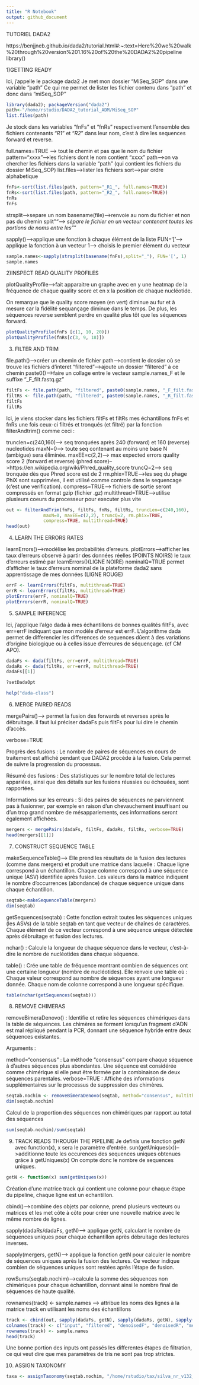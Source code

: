 ```yaml
---
title: "R Notebook"
output: github_document
---
```

TUTORIEL DADA2


https://benjjneb.github.io/dada2/tutorial.html#:~:text=Here%20we%20walk%20through%20version%201.16%20of%20the%20DADA2%20pipeline
library()

1)GETTING READY

Ici, j'appelle le package dada2
Je met mon dossier "MiSeq_SOP" dans une variable "path"
Ce qui me permet de lister les fichier contenu dans "path" et donc dans "miSeq_SOP"
```r
library(dada2); packageVersion("dada2")
path<-"/home/rstudio/DADA2_tutorial_ADM/MiSeq_SOP"
list.files(path)
```
Je stock dans les variables "fnFs" et "fnRs" respectivement l'ensemble des fichiers contenants "_R1_" et "_R2_" dans leur nom, c'est à dire les sequences forward et reverse.

full.names=TRUE --> tout le chemin et pas que le nom du fichier
pattern="xxxx"-->les fichiers dont le nom contient "xxxx"
path-->on va chercher les fichiers dans la variable "path" (qui contient les fichiers du dossier MiSeq_SOP)
list.files-->lister les fichiers
sort-->par ordre alphabetique
```r
fnFs<-sort(list.files(path, pattern="_R1_", full.names=TRUE))
fnRs<-sort(list.files(path, pattern="_R2_", full.names=TRUE))
fnRs
fnFs
```
strsplit-->separe un nom
basename(file)-->renvoie au nom du fichier et non pas du chemin
split"_"--> sépare le fichier en un vecteur contenant toutes les portions de noms entre les "_"

sapply()-->applique une fonction à chaque élément de la liste
FUN='['--> applique la fonction à un vecteur
1--> choisis le premier élément du vecteur

```r
sample.names<-sapply(strsplit(basename(fnFs),split="_"), FUN='[', 1)
sample.names
```
2)INSPECT READ QUALITY PROFILES

plotQualityProfile-->fait apparaitre un graphe avec en y une heatmap de la fréquence de chaque quality score et en x la position de chaque nucléotide.

On remarque que le quality score moyen (en vert) diminue au fur et à mesure car la fidélité sequançage diminue dans le temps. De plus, les séquences reverse semblent perdre en qualité plus tôt que les séquences forward.

```r
plotQualityProfile(fnFs [c(1, 10, 20)])
plotQualityProfile(fnRs[c(3, 9, 18)])
```
3) FILTER AND TRIM

file.path()-->créer un chemin de fichier
path-->contient le dossier où se trouve les fichiers d'interet
"filtered"-->ajoute un dossier "filtered" à ce chemin
paste0()-->faire un collage entre le vecteur sample.names_F et le suffixe "_F_filt.fastq.gz"

```r
filtFs <- file.path(path, "filtered", paste0(sample.names, "_F_filt.fastq.gz"))
filtRs <- file.path(path, "filtered", paste0(sample.names, "_R_filt.fastq.gz"))
filtFs
filtRs
```
Ici, je viens stocker dans les fichiers filtFs et filtRs mes échantillons fnFs et fnRs une fois ceux-ci filtrés et tronqués (et filtré) par la fonction filterAndtrim() comme ceci :

trunclen=c(240,160)--> seq tronquées après 240 (forward) et 160 (reverse) nucleotides
maxN=0--> toute seq contenant au moins une base N (ambigue) sera éliminée.
maxEE=c(2,2)--> max expected errors quality score 2 (forward et reverse) (phred score)-->https://en.wikipedia.org/wiki/Phred_quality_score
truncQ=2--> seq tronquée dès que Phred score est de 2
rm.phix=TRUE-->les seq du phage PhiX sont supprimées, il est utilisé comme controle dans le sequencage (c'est une verification).
compress=TRUE--> fichiers de sortie seront compressés en format gzip (fichier .gz)
multithread=TRUE-->utilise plusieurs coeurs du processeur pour executer plus vite

```r
out <- filterAndTrim(fnFs, filtFs, fnRs, filtRs, truncLen=c(240,160),
              maxN=0, maxEE=c(2,2), truncQ=2, rm.phix=TRUE,
              compress=TRUE, multithread=TRUE)
head(out)
```
4) LEARN THE ERRORS RATES

learnErrors()-->modélise les probabilités d'erreurs.
plotErrors-->afficher les taux d'erreurs observé à partir des données réelles (POINTS NOIRS)
             le taux d'erreurs estimé par learnErrors()(LIGNE NOIRE)
             nominalQ=TRUE permet d'afficher le taux d'erreurs nominal de la plateforme dada2 sans apprentissage de mes données (LIGNE ROUGE)
             
```r
errF <- learnErrors(filtFs, multithread=TRUE)
errR <- learnErrors(filtRs, multithread=TRUE)
plotErrors(errF, nominalQ=TRUE)
plotErrors(errR, nominalQ=TRUE)
```
5) SAMPLE INFERENCE

Ici, j'applique l'algo dada à mes échantillons de bonnes qualités filtFs, avec err=errF indiquant que mon modèle d'erreur est errF.
L'algorithme dada permet de differencier les differences de sequences dûent à des variations d'origine biologique ou à celles issue d'erreures de séquençage. (cf CM APO).
```r
dadaFs <- dada(filtFs, err=errF, multithread=TRUE)
dadaRs <- dada(filtRs, err=errR, multithread=TRUE)
dadaFs[[1]]
```
```r
?setDadaOpt
```
```r
help("dada-class")
```
6) MERGE PAIRED READS

mergePairs()--> permet la fusion des forwards et reverses après le débruitage.
il faut lui préciser dadaFs puis filtFs pour lui dire le chemin d'accès.

verbose=TRUE

Progrès des fusions : Le nombre de paires de séquences en cours de traitement est affiché pendant que DADA2 procède à la fusion. Cela permet de suivre la progression du processus.

Résumé des fusions : Des statistiques sur le nombre total de lectures appariées, ainsi que des détails sur les fusions réussies ou échouées, sont rapportées.

Informations sur les erreurs : Si des paires de séquences ne parviennent pas à fusionner, par exemple en raison d'un chevauchement insuffisant ou d'un trop grand nombre de mésappariements, ces informations seront également affichées.
```r
mergers <- mergePairs(dadaFs, filtFs, dadaRs, filtRs, verbose=TRUE)
head(mergers[[1]])
```
7) CONSTRUCT SEQUENCE TABLE

makeSequenceTable()--> Elle prend les résultats de la fusion des lectures (comme dans mergers) et produit une matrice dans laquelle :
Chaque ligne correspond à un échantillon.
Chaque colonne correspond à une séquence unique (ASV) identifiée après fusion.
Les valeurs dans la matrice indiquent le nombre d'occurrences (abondance) de chaque séquence unique dans chaque échantillon.
```r
seqtab<-makeSequenceTable(mergers)
dim(seqtab)
```
getSequences(seqtab) :
Cette fonction extrait toutes les séquences uniques (les ASVs) de la table seqtab en tant que vecteur de chaînes de caractères. Chaque élément de ce vecteur correspond à une séquence unique détectée après débruitage et fusion des lectures.

nchar() :
Calcule la longueur de chaque séquence dans le vecteur, c'est-à-dire le nombre de nucléotides dans chaque séquence.

table() :
Crée une table de fréquence montrant combien de séquences ont une certaine longueur (nombre de nucléotides). Elle renvoie une table où :
Chaque valeur correspond au nombre de séquences ayant une longueur donnée.
Chaque nom de colonne correspond à une longueur spécifique.
```r
table(nchar(getSequences(seqtab)))
```
8) REMOVE CHIMERAS

removeBimeraDenovo() :
Identifie et retire les séquences chimériques dans la table de séquences. Les chimères se forment lorsqu'un fragment d'ADN est mal répliqué pendant la PCR, donnant une séquence hybride entre deux séquences existantes.

Arguments :

method="consensus" : La méthode "consensus" compare chaque séquence à d'autres séquences plus abondantes. Une séquence est considérée comme chimérique si elle peut être formée par la combinaison de deux séquences parentales.
verbose=TRUE : Affiche des informations supplémentaires sur le processus de suppression des chimères.
```r
seqtab.nochim <- removeBimeraDenovo(seqtab, method="consensus", multithread=TRUE, verbose=TRUE)
dim(seqtab.nochim)
```
Calcul de la proportion des séquences non chimériques par rapport au total des séquences
```r
sum(seqtab.nochim)/sum(seqtab)
```
9) TRACK READS THROUGH THE PIPELINE
Je definis une fonction getN avec function(x), x sera le paramètre d'entrée.
sun(getUniques(x))-->additionne toute les occurences des sequences uniques obtenues grâce à getUniques(x)
On compte donc le nombre de sequences uniques.

```r
getN <- function(x) sum(getUniques(x))
```
Création d'une matrice track qui contient une colonne pour chaque étape du pipeline, chaque ligne est un echantillon.

cbind()-->combine des objets par colonne, prend plusieurs vecteurs ou matrices et les met côte à côte pour créer une nouvelle matrice avec le même nombre de lignes.

sapply(dadaRs/dadaFs, getN)--> applique getN, calculant le nombre de séquences uniques pour chaque échantillon après débruitage des lectures inverses.

sapply(mergers, getN)--> applique la fonction getN pour calculer le nombre de séquences uniques après la fusion des lectures. Ce vecteur indique combien de séquences uniques sont restées après l'étape de fusion.

rowSums(seqtab.nochim)-->calcule la somme des séquences non chimériques pour chaque échantillon, donnant ainsi le nombre final de séquences de haute qualité.

rownames(track) <- sample.names  --> attribue les noms des lignes à la matrice track en utilisant les noms des échantillons


```r
track <- cbind(out, sapply(dadaFs, getN), sapply(dadaRs, getN), sapply(mergers, getN), rowSums(seqtab.nochim))
colnames(track) <- c("input", "filtered", "denoisedF", "denoisedR", "merged", "nonchim")
rownames(track) <- sample.names
head(track)
```
Une bonne portion des inputs ont passés les differentes étapes de filtration, ce qui veut dire que mes paramètres de tris ne sont pas trop strictes.

10) ASSIGN TAXONOMY

```r
taxa <- assignTaxonomy(seqtab.nochim, "/home/rstudio/tax/silva_nr_v132_train_set.fa.gz", multithread=TRUE)

```















